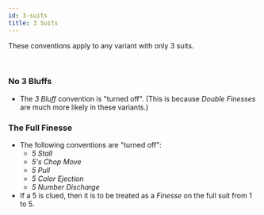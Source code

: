 ```yaml
---
id: 3-suits
title: 3 Suits
---
```


These conventions apply to any variant with only 3 suits.

<br />

### No 3 Bluffs

- The _3 Bluff_ convention is "turned off". (This is because _Double Finesses_ are much more likely in these variants.)

### The Full Finesse

- The following conventions are "turned off":
  - _5 Stall_
  - _5's Chop Move_
  - _5 Pull_
  - _5 Color Ejection_
  - _5 Number Discharge_
- If a 5 is clued, then it is to be treated as a _Finesse_ on the full suit from 1 to 5.
